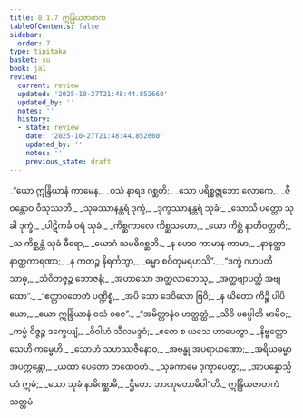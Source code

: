 ```yaml
---
title: 8.1.7 ဣန္ဒြိယဇာတက
tableOfContents: false
sidebar:
  order: 7
type: tipitaka
basket: su
book: ja1
review:
  current: review
  updated: '2025-10-27T21:48:44.852660'
  updated_by: ''
  notes: ''
  history:
  - state: review
    date: '2025-10-27T21:48:44.852660'
    updated_by: ''
    notes: ''
    previous_state: draft
---
```



<ReviewStatus review={frontmatter.review} showDetails={true} />

<HypothesisAnnotation frontmatter={frontmatter} />

<DynamicBreadcrumb />

<Division number="60" book="ja1" e="ch" v="22" p="182">

<Paragraph number="1738" type="verses" book="ja1">
_“ယော ဣန္ဒြိယာနံ ကာမေန,_  
_ဝသံ နာရဒ ဂစ္ဆတိ;_  
_သော ပရိစ္စဇ္ဇုဘော လောကေ,_  
_ဇီဝန္တောဝ ဝိသုဿတိ._  

</Paragraph>

</Division>
<Division number="61" book="ja1" e="ch" v="22" p="182">

<Paragraph number="1739" type="verses" book="ja1">
_သုခဿာနန္တရံ ဒုက္ခံ,_  
_ဒုက္ခဿာနန္တရံ သုခံ;_  
_သောသိ ပတ္တော သုခါ ဒုက္ခံ,_  
_ပါဋိကင်္ခ ဝရံ သုခံ._  

</Paragraph>

</Division>
<Division number="62" book="ja1" e="ch" v="22" p="182">

<Paragraph number="1740" type="verses" book="ja1">
_ကိစ္ဆကာလေ ကိစ္ဆသဟော,_  
_ယော ကိစ္ဆံ နာတိဝတ္တတိ;_  
_သ ကိစ္ဆန္တံ သုခံ ဓီရော,_  
_ယောဂံ သမဓိဂစ္ဆတိ._  

</Paragraph>

</Division>
<Division number="63" book="ja1" e="ch" v="22" p="182">

<Paragraph number="1741" type="verses" book="ja1">
_န ဟေဝ ကာမာန ကာမာ,_  
_နာနတ္ထာ နာတ္ထကာရဏာ;_  
_န ကတဉ္စ နိရင်္ကတွာ,_  
_ဓမ္မာ စဝိတုမရဟသိ”._  

</Paragraph>

</Division>
<Division number="64" book="ja1" e="ch" v="22" p="182">

<Paragraph number="1742" type="verses" book="ja1">
_“ဒက္ခံ ဂဟပတီ သာဓု,_  
_သံဝိဘဇ္ဇဉ္စ ဘောဇနံ;_  
_အဟာသော အတ္ထလာဘေသု,_  
_အတ္ထဗျာပတ္တိ အဗျထော”._  

</Paragraph>

</Division>
<Division number="65" book="ja1" e="ch" v="22" p="182">

<Paragraph number="1743" type="verses" book="ja1">
_“ဧတ္တာဝတေတံ ပဏ္ဍိစ္စံ,_  
_အပိ သော ဒေဝိလော ဗြဝိ;_  
_န ယိတော ကိဉ္စိ ပါပိယော,_  
_ယော ဣန္ဒြိယာနံ ဝသံ ဝဇေ”._  

</Paragraph>

</Division>
<Division number="66" book="ja1" e="ch" v="22" p="182">

<Paragraph number="1744" type="verses" book="ja1">
_“အမိတ္တာနံဝ ဟတ္ထတ္ထံ,_  
_သိဝိ ပပ္ပေါတိ မာမိဝ;_  
_ကမ္မံ ဝိဇ္ဇဉ္စ ဒက္ခေယျံ,_  
_ဝိဝါဟံ သီလမဒ္ဒဝံ;_  
_ဧတေ စ ယသေ ဟာပေတွာ,_  
_နိဗ္ဗတ္တော သေဟိ ကမ္မေဟိ._  

</Paragraph>

</Division>
<Division number="67" book="ja1" e="ch" v="22" p="182">

<Paragraph number="1745" type="verses" book="ja1">
_သောဟံ သဟဿဇီနောဝ,_  
_အဗန္ဓု အပရာယဏော;_  
_အရိယဓမ္မာ အပက္ကန္တော,_  
_ယထာ ပေတော တထေဝဟံ._  

</Paragraph>

</Division>
<Division number="68" book="ja1" e="ch" v="22" p="183">

<Paragraph number="1746" type="verses" book="ja1">
_သုခကာမေ ဒုက္ခာပေတွာ,_  
_အာပန္နောသ္မိ ပဒံ ဣမံ;_  
_သော သုခံ နာဓိဂစ္ဆာမိ,_  
_ဌိတော ဘာဏုမတာမိဝါ”တိ._  


</Paragraph>
</Division>

<Paragraph number="1747" type="center" book="ja1">
ဣန္ဒြိယဇာတကံ သတ္တမံ.
</Paragraph>